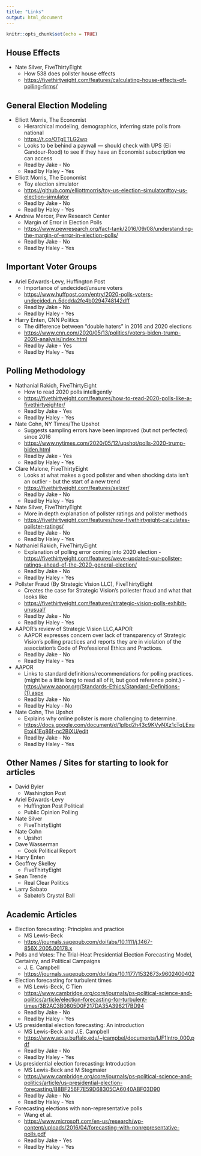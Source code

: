 ```yaml
---
title: "Links"
output: html_document
---
```


```r
knitr::opts_chunk$set(echo = TRUE)
```

## House Effects
* Nate Silver, FiveThirtyEight
    - How 538 does pollster house effects
    - <https://fivethirtyeight.com/features/calculating-house-effects-of-polling-firms/>

## General Election Modeling
* Elliott Morris, The Economist
    - Hierarchical modeling, demographics, inferring state polls from national
    - <https://t.co/OTgETLG2wp>
    - Looks to be behind a paywall --- should check with UPS (Eli Gandour-Rood) to see if they have an Economist subscription we can access
    - Read by Jake - No
    - Read by Haley - Yes
* Elliott Morris, The Economist
  - Toy election simulator
  - <https://github.com/elliottmorris/toy-us-election-simulator#toy-us-election-simulator>
  - Read by Jake - No
  - Read by Haley - Yes
* Andrew Mercer, Pew Research Center
  - Margin of Error in Election Polls
  - <https://www.pewresearch.org/fact-tank/2016/09/08/understanding-the-margin-of-error-in-election-polls/>
  - Read by Jake - No
  - Read by Haley - Yes

## Important Voter Groups 
* Ariel Edwards-Levy, Huffington Post
  - Importance of undecided/unsure voters
  - <https://www.huffpost.com/entry/2020-polls-voters-undecided_n_5dcdda2fe4b0294748142dff>
  - Read by Jake - No
  - Read by Haley - Yes  
* Harry Enten, CNN Politics
  - The difference between "double haters" in 2016 and 2020 elections
  - <https://www.cnn.com/2020/05/13/politics/voters-biden-trump-2020-analysis/index.html>
  - Read by Jake - Yes
  - Read by Haley - Yes

## Polling Methodology
* Nathanial Rakich, FiveThirtyEight
  - How to read 2020 polls intelligently
  - <https://fivethirtyeight.com/features/how-to-read-2020-polls-like-a-fivethirtyeighter/>
  - Read by Jake - Yes
  - Read by Haley - Yes
* Nate Cohn, NY Times/The Upshot
  - Suggests sampling errors have been improved (but not perfected) since 2016
  - <https://www.nytimes.com/2020/05/12/upshot/polls-2020-trump-biden.html>
  - Read by Jake - Yes
  - Read by Haley - Yes
* Clare Malone, FiveThirtyEight
  - Looks at what makes a good pollster and when shocking data isn't an outlier - but the start of a new trend
  - <https://fivethirtyeight.com/features/selzer/>
  - Read by Jake - No
  - Read by Haley - Yes
* Nate Silver, FiveThirtyEight 
  - More in depth explanation of pollster ratings and pollster methods
  - <https://fivethirtyeight.com/features/how-fivethirtyeight-calculates-pollster-ratings/>
  - Read by Jake - No
  - Read by Haley - Yes
* Nathaniel Rakich, FiveThirtyEight
  - Explanation of polling error coming into 2020 election 
  -<https://fivethirtyeight.com/features/weve-updated-our-pollster-ratings-ahead-of-the-2020-general-election/>
  - Read by Jake - No
  - Read by Haley - Yes  
* Pollster Fraud (By Strategic Vision LLC), FiveThirtyEight
  - Creates the case for Strategic Vision's pollester fraud and what that looks like
  - <https://fivethirtyeight.com/features/strategic-vision-polls-exhibit-unusual/>
  - Read by Jake - No
  - Read by Haley - Yes
* AAPOR's review of Strategic Vision LLC,AAPOR
  - AAPOR expresses concern over lack of transparency of Strategic Vision's polling practices and reports they are in violation of the association’s Code of Professional Ethics and Practices.
  - Read by Jake - No
  - Read by Haley - Yes
* AAPOR
  - Links to standard definitions/recommendations for polling practices. (might be a little long to read all of it, but good reference point.)
  -<https://www.aapor.org/Standards-Ethics/Standard-Definitions-(1).aspx>
  - Read by Jake - No
  - Read by Haley - No   
* Nate Cohn, The Upshot
  - Explains why online pollster is more challenging to determine. 
  - <https://docs.google.com/document/d/1plbd2h43c9KVyNXz1cTqLExuEtoi41Eq86f-nc2BiXU/edit>
  - Read by Jake - No
  - Read by Haley - Yes
  

## Other Names / Sites for starting to look for articles
* David Byler
    - Washington Post
* Ariel Edwards-Levy
    - Huffington Post Political
    - Public Opinion Polling
* Nate Silver
    - FiveThirtyEight
* Nate Cohn
    - Upshot
* Dave Wasserman
    - Cook Political Report
* Harry Enten
* Geoffrey Skelley
    - FiveThirtyEight
* Sean Trende
    - Real Clear Politics
* Larry Sabato
    - Sabato's Crystal Ball
    
    
    
    
## Academic Articles
* Election forecasting: Principles and practice
    - MS Lewis-Beck
    - <https://journals.sagepub.com/doi/abs/10.1111/j.1467-856X.2005.00178.x>
* Polls and Votes: The Trial-Heat Presidential Election Forecasting Model, Certainty, and Political Campaigns
    - J. E. Campbell
    - <https://journals.sagepub.com/doi/abs/10.1177/1532673x9602400402>
* Election forecasting for turbulent times
    - MS Lewis-Beck, C Tien
    - <https://www.cambridge.org/core/journals/ps-political-science-and-politics/article/election-forecasting-for-turbulent-times/3B2AC3B0805D0F217DA35A396217BD94>
  - Read by Jake - No
  - Read by Haley - Yes
* US presidential election forecasting: An introduction
    - MS Lewis-Beck and J.E. Campbell
    - <https://www.acsu.buffalo.edu/~jcampbel/documents/IJF1Intro_000.pdf>
  - Read by Jake - No
  - Read by Haley - Yes
* Us presidential election forecasting: Introduction
    - MS Lewis-Beck and M Stegmaier
    - <https://www.cambridge.org/core/journals/ps-political-science-and-politics/article/us-presidential-election-forecasting/B8BF256F7E59D68305CA6040ABF03D90>
  - Read by Jake - No
  - Read by Haley - Yes
* Forecasting elections with non-representative polls
  - Wang et al.
  - <https://www.microsoft.com/en-us/research/wp-content/uploads/2016/04/forecasting-with-nonrepresentative-polls.pdf>
  - Read by Jake - Yes
  - Read by Haley - Yes
  
  
